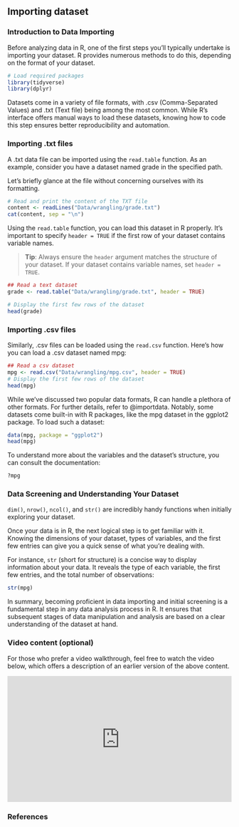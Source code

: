 ## Importing dataset {.unnumbered}

### Introduction to Data Importing

Before analyzing data in R, one of the first steps you'll typically undertake is importing your dataset. R provides numerous methods to do this, depending on the format of your dataset.

```r
# Load required packages
library(tidyverse)
library(dplyr)
```

Datasets come in a variety of file formats, with .csv (Comma-Separated Values) and .txt (Text file) being among the most common. While R's interface offers manual ways to load these datasets, knowing how to code this step ensures better reproducibility and automation.

### Importing .txt files

A .txt data file can be imported using the `read.table` function. As an example, consider you have a dataset named grade in the specified path.

Let's briefly glance at the file without concerning ourselves with its formatting.

```r
# Read and print the content of the TXT file
content <- readLines("Data/wrangling/grade.txt")
cat(content, sep = "\n")
```

Using the `read.table` function, you can load this dataset in R properly. It's important to specify `header = TRUE` if the first row of your dataset contains variable names.

> **Tip**: Always ensure the `header` argument matches the structure of your dataset. If your dataset contains variable names, set `header = TRUE`.

```r
## Read a text dataset
grade <- read.table("Data/wrangling/grade.txt", header = TRUE)

# Display the first few rows of the dataset
head(grade)
```

### Importing .csv files

Similarly, .csv files can be loaded using the `read.csv` function. Here's how you can load a .csv dataset named mpg:

```r
## Read a csv dataset
mpg <- read.csv("Data/wrangling/mpg.csv", header = TRUE)
# Display the first few rows of the dataset
head(mpg)
```

While we've discussed two popular data formats, R can handle a plethora of other formats. For further details, refer to @importdata. Notably, some datasets come built-in with R packages, like the mpg dataset in the ggplot2 package. To load such a dataset:

```r
data(mpg, package = "ggplot2")
head(mpg)
```

To understand more about the variables and the dataset's structure, you can consult the documentation:

```r
?mpg
```

### Data Screening and Understanding Your Dataset

`dim()`, `nrow()`, `ncol()`, and `str()` are incredibly handy functions when initially exploring your dataset.

Once your data is in R, the next logical step is to get familiar with it. Knowing the dimensions of your dataset, types of variables, and the first few entries can give you a quick sense of what you're dealing with.

For instance, `str` (short for structure) is a concise way to display information about your data. It reveals the type of each variable, the first few entries, and the total number of observations:

```r
str(mpg)
```

In summary, becoming proficient in data importing and initial screening is a fundamental step in any data analysis process in R. It ensures that subsequent stages of data manipulation and analysis are based on a clear understanding of the dataset at hand.

### Video content (optional)

::: callout-tip
For those who prefer a video walkthrough, feel free to watch the video below, which offers a description of an earlier version of the above content.
::: 

<div style="position: relative; padding-bottom: 56.25%; height: 0; overflow: hidden;">
  <iframe src="https://www.youtube.com/embed/3Hn1QsQHo-w" style="position: absolute; top: 0; left: 0; width: 100%; height: 100%; border:0;" allowfullscreen></iframe>
</div>


### References
